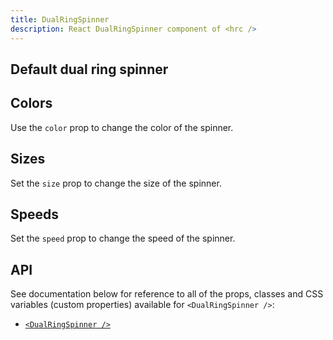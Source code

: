 ```yaml
---
title: DualRingSpinner
description: React DualRingSpinner component of <hrc />
---
```



## Default dual ring spinner

<Demo layout="row">
  <Demos.DualRingSpinnerDefault />
</Demo>

<SourceCode code={defaultCode} title="default.tsx" />

## Colors

Use the `color` prop to change the color of the spinner.

<Demo layout="grid" cols={3}>
  <Demos.DualRingSpinnerColors />
</Demo>

<SourceCode code={colorsCode} title="colors.tsx" />

## Sizes

Set the `size` prop to change the size of the spinner.

<Demo layout="row">
  <Demos.DualRingSpinnerSizes />
</Demo>

<SourceCode code={sizesCode} title="sizes.tsx" />

## Speeds

Set the `speed` prop to change the speed of the spinner.

<Demo layout="row">
  <Demos.DualRingSpinnerSpeeds />
</Demo>

<SourceCode code={speedsCode} title="speeds.tsx" />

## API

See documentation below for reference to all of the props, classes and CSS
variables (custom properties) available for `<DualRingSpinner />`:

- [`<DualRingSpinner />`](/hrc/api/dual-ring-spinner)
